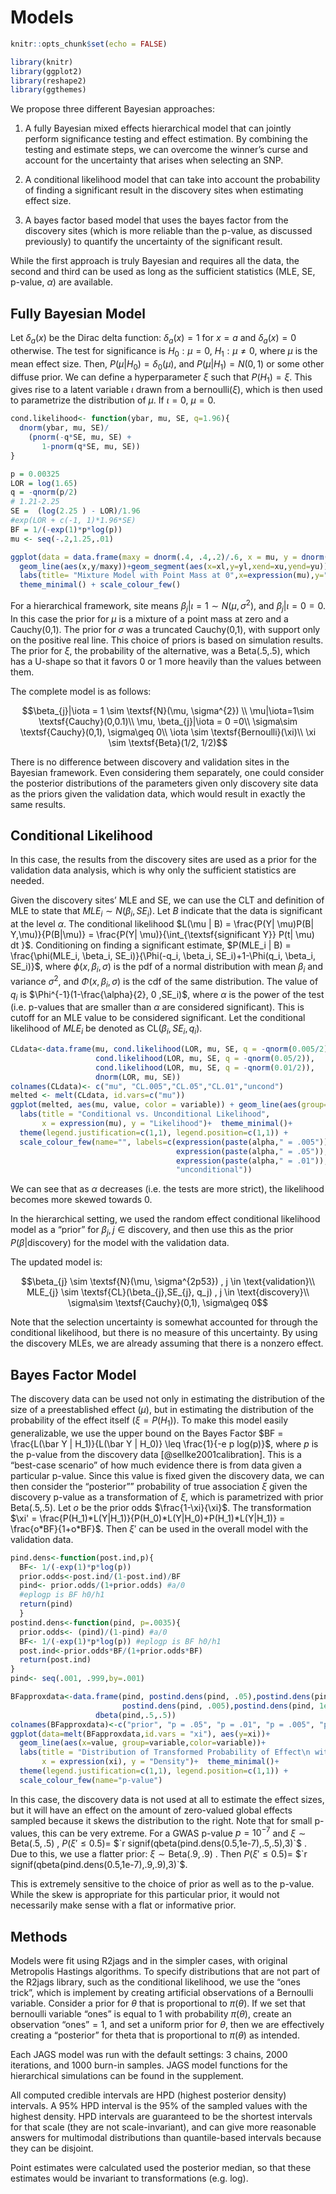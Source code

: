 # Models 

```r
knitr::opts_chunk$set(echo = FALSE)

library(knitr)
library(ggplot2)
library(reshape2)
library(ggthemes)

```
We propose three different Bayesian approaches: 

1. A fully Bayesian mixed effects hierarchical model that can jointly perform significance testing and effect estimation. By combining the testing and estimate steps, we can overcome the winner's curse and account for the uncertainty that arises when selecting an SNP.

2. A conditional likelihood model that can take into account the probability of finding a significant result in the discovery sites when estimating effect size.

3. A bayes factor based model that uses the bayes factor from the discovery sites (which is more reliable than the p-value, as discussed previously) to quantify the uncertainty of the significant result.

While the first approach is truly Bayesian and requires all the data, the second and third can be used as long as the sufficient statistics (MLE, SE, p-value, $\alpha$) are available. 


## Fully Bayesian Model

Let $\delta_a(x)$ be the Dirac delta function: $\delta_a(x) = 1$ for $x = a$ and $\delta_a(x)=0$ otherwise. The test for significance is  $H_0: \mu = 0$,   $H_1: \mu \neq 0$, where $\mu$ is the mean effect size. Then, $P( \mu|H_0) = \delta_0 ( \mu )$,  and $P( \mu|H_1) = N(0,1)$ or some other diffuse prior. We can define a hyperparameter $\xi$ such that $P(H_1) = \xi$. This gives rise to a latent variable $\iota$ drawn from a bernoulli($\xi$), which is then used to parametrize the distribution of $\mu$.  If $\iota= 0$, $\mu=0$. 

```r
cond.likelihood<- function(ybar, mu, SE, q=1.96){
  dnorm(ybar, mu, SE)/
    (pnorm(-q*SE, mu, SE) +
       1-pnorm(q*SE, mu, SE))
}

p = 0.00325
LOR = log(1.65)
q = -qnorm(p/2)
# 1.21-2.25
SE =  (log(2.25 ) - LOR)/1.96
#exp(LOR + c(-1, 1)*1.96*SE)
BF = 1/(-exp(1)*p*log(p))
mu <- seq(-.2,1.25,.01)

ggplot(data = data.frame(maxy = dnorm(.4, .4,.2)/.6, x = mu, y = dnorm(mu, .4,.2), xl=0, xu=0,yl=0,yu=.4))+
  geom_line(aes(x,y/maxy))+geom_segment(aes(x=xl,y=yl,xend=xu,yend=yu))+
  labs(title= "Mixture Model with Point Mass at 0",x=expression(mu),y="density")+
  theme_minimal() + scale_colour_few()
```


For a hierarchical framework, site means $\beta_{j}|\iota=1 \sim N(\mu, \sigma^2)$, and $\beta_{j}|\iota = 0 = 0$. In this case the prior for  $\mu$ is a mixture of a point mass at zero and a Cauchy(0,1). The prior for $\sigma$ was a truncated Cauchy(0,1), with support only on the positive real line. This choice of priors is based on simulation results.  The prior for $\xi$, the probability of the alternative, was a Beta(.5,.5), which has a U-shape so that it favors 0 or 1 more heavily than the values between them. 

The complete model is as follows:

$$\beta_{j}|\iota = 1 \sim \textsf{N}(\mu, \sigma^{2}) \\
\mu|\iota=1\sim \textsf{Cauchy}(0,0.1)\\
\mu, \beta_{j}|\iota = 0  =0\\
\sigma\sim \textsf{Cauchy}(0,1), \sigma\geq 0\\
\iota \sim \textsf{Bernoulli}(\xi)\\
\xi \sim \textsf{Beta}(1/2, 1/2)$$


There is no difference between discovery and validation sites in the Bayesian framework. Even considering them separately, one could consider the posterior distributions of the parameters given only discovery site data as the priors given the validation data, which would result in exactly the same results. 

## Conditional Likelihood

In this case, the results from the discovery sites are used as a prior for the validation data analysis, which is why only the sufficient statistics are needed.

Given the discovery sites' MLE and SE, we can use the CLT and definition of MLE to state that $MLE_i \sim N(\beta_i, SE_i)$. Let $B$ indicate that the data is significant at the level $\alpha$. The conditional likelihood $L(\mu | B) = \frac{P(Y| \mu)P(B| Y,\mu)}{P(B|\mu)} =  \frac{P(Y| \mu)}{\int_{\textsf{significant Y}} P(t| \mu) dt }$. Conditioning on finding a significant estimate, $P(MLE_i | B) = \frac{\phi(MLE_i, \beta_i, SE_i)}{\Phi(-q_i, \beta_i, SE_i)+1-\Phi(q_i, \beta_i, SE_i)}$, where $\phi(x, \beta_i, \sigma)$ is the pdf of a normal distribution with mean $\beta_i$ and variance $\sigma^2$, and $\Phi(x, \beta_i, \sigma)$ is the cdf of the same distribution. The value of $q_i$ is $\Phi^{-1}(1-\frac{\alpha}{2}, 0 ,SE_i)$, where $\alpha$ is the power of the test (i.e. p-values that are smaller than $\alpha$ are considered significant). This is cutoff for an MLE value to be considered significant. Let the conditional likelihood of $MLE_i$  be denoted as $\textsf{CL}(\beta_i,SE_i, q_i)$.


```r
CLdata<-data.frame(mu, cond.likelihood(LOR, mu, SE, q = -qnorm(0.005/2)), 
                   cond.likelihood(LOR, mu, SE, q = -qnorm(0.05/2)),
                   cond.likelihood(LOR, mu, SE, q = -qnorm(0.01/2)),
                   dnorm(LOR, mu, SE))
colnames(CLdata)<- c("mu", "CL.005","CL.05","CL.01","uncond")
melted <- melt(CLdata, id.vars=c("mu"))
ggplot(melted, aes(mu, value, color = variable)) + geom_line(aes(group=variable)) +
  labs(title = "Conditional vs. Unconditional Likelihood", 
       x = expression(mu), y = "Likelihood")+  theme_minimal()+ 
  theme(legend.justification=c(1,1), legend.position=c(1,1)) +
  scale_colour_few(name="", labels=c(expression(paste(alpha," = .005")), 
                                     expression(paste(alpha," = .05")), 
                                     expression(paste(alpha," = .01")),
                                     "unconditional"))


```

We can see that as $\alpha$ decreases (i.e. the tests are more strict), the likelihood becomes more skewed towards 0.

In the hierarchical setting, we used the random effect conditional likelihood model as a "prior" for $\beta_{ j}, j\in \text{discovery}$, and then use this as the prior $P(\beta | \text{discovery})$ for the model with the validation data.

The updated model is:

$$\beta_{j} \sim \textsf{N}(\mu, \sigma^{2p53}) , j \in \text{validation}\\
MLE_{j} \sim \textsf{CL}(\beta_{j},SE_{j}, q_j) , j \in \text{discovery}\\
\sigma\sim \textsf{Cauchy}(0,1), \sigma\geq 0$$

Note that the selection uncertainty is somewhat accounted for through the conditional likelihood, but there is no measure of this uncertainty. By using the discovery MLEs, we are already assuming that there is a nonzero effect.

## Bayes Factor Model

The discovery data can be used not only in estimating the distribution of the size of a preestablished effect ($\mu$), but in estimating the distribution of the probability of the effect itself ($\xi = P(H_1)$). To make this model easily generalizable, we use the upper bound on the Bayes Factor $BF = \frac{L(\bar Y | H_1)}{L(\bar Y | H_0)} \leq \frac{1}{-e p log(p)}$, where $p$ is the p-value from the discovery data [@sellke2001calibration]. This is a "best-case scenario" of how much evidence there is from data given a particular p-value. Since this value is fixed given the discovery data, we can then consider the "posterior"" probability of true association $\xi$ given the discovery p-value as a transformation of $\xi$, which is parametrized with prior Beta(.5,.5). Let $o$ be the prior odds $\frac{1-\xi}{\xi}$. The transformation $\xi' = \frac{P(H_1)*L(Y|H_1)}{P(H_0)*L(Y|H_0)+P(H_1)*L(Y|H_1)} = \frac{o*BF}{1+o*BF}$. Then $\xi'$ can be used in the overall model with the validation data.

```r
pind.dens<-function(post.ind,p){
  BF<- 1/(-exp(1)*p*log(p)) 
  prior.odds<-post.ind/(1-post.ind)/BF
  pind<- prior.odds/(1+prior.odds) #a/0
  #eplogp is BF h0/h1
  return(pind)
  }
postind.dens<-function(pind, p=.0035){
  prior.odds<- (pind)/(1-pind) #a/0
  BF<- 1/(-exp(1)*p*log(p)) #eplogp is BF h0/h1
  post.ind<-prior.odds*BF/(1+prior.odds*BF)
  return(post.ind)
}
pind<- seq(.001, .999,by=.001)

BFapproxdata<-data.frame(pind, postind.dens(pind, .05),postind.dens(pind, .01),
                         postind.dens(pind, .005),postind.dens(pind, 1e-5),
                   dbeta(pind,.5,.5))
colnames(BFapproxdata)<-c("prior", "p = .05", "p = .01", "p = .005", "p = 1e-5","xi")
ggplot(data=melt(BFapproxdata,id.vars = "xi"), aes(y=xi))+
  geom_line(aes(x=value, group=variable,color=variable))+
  labs(title = "Distribution of Transformed Probability of Effect\n with Bayes Factor Approximation", 
       x = expression(xi), y = "Density")+  theme_minimal()+ 
  theme(legend.justification=c(1,1), legend.position=c(1,1)) +
  scale_colour_few(name="p-value")
```

In this case, the discovery data is not used at all to estimate the effect sizes, but it will have an effect on the amount of zero-valued global effects sampled because it skews the distribution to the right. Note that for small p-values, this can be very extreme. For a GWAS p-value $p = 10^{-7}$ and $\xi \sim \textsf{Beta}(.5,.5)$ , $P( \xi' \leq 0.5) =$  $`r  signif(qbeta(pind.dens(0.5,1e-7),.5,.5),3)`$ . Due to this, we use a flatter prior: $\xi \sim \textsf{Beta}(.9,.9)$ . Then $P( \xi' \leq 0.5) =$ $`r signif(qbeta(pind.dens(0.5,1e-7),.9,.9),3)`$.

This is extremely sensitive to the choice of prior as well as to the p-value. While the skew is appropriate for this particular prior, it would not necessarily make sense with a flat or informative prior.

## Methods

Models were fit using R2jags and in the simpler cases, with original Metropolis Hastings algorithms. To specify distributions that are not part of the R2jags library, such as the conditional likelihood, we use the "ones trick", which is implement by creating artificial observations of a Bernoulli variable. Consider a prior for $\theta$ that is proportional to $\pi(\theta)$. If we set that bernoulli variable "ones" is equal to 1 with probability $\pi(\theta)$, create an observation "ones"$= 1$, and set a uniform prior for $\theta$, then we are effectively creating a "posterior" for theta that is proportional to  $\pi(\theta)$ as intended.

Each JAGS model was run with the default settings: 3 chains, 2000 iterations, and 1000 burn-in samples. JAGS model functions for the hierarchical simulations can be found in the supplement.

All computed credible intervals are HPD (highest posterior density) intervals. A 95% HPD interval is the 95% of the sampled values with the highest density. HPD intervals are guaranteed to be the shortest intervals for that scale (they are not scale-invariant), and can give more reasonable answers for multimodal distributions than quantile-based intervals because they can be disjoint.

Point estimates were calculated used the posterior median, so that these estimates would be invariant to transformations (e.g. log).
